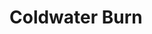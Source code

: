
# Coldwater Burn
<ProjectDetails
  region="Vale"
  house="House Coldwater"
  type="Castle"
  status="Completed"
  warp="/warp coldwaterburn"
  projectLead="ItsPabs"
  dateStarted="2014-04-22T07:00:00+00:00"
  dateCompleted="2014-04-22T07:00:00+00:00"
/>

